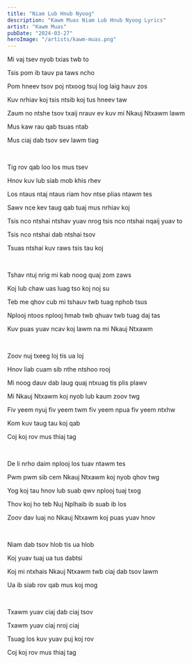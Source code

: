 ```yaml
---
title: "Niam Lub Hnub Nyoog"
description: "Kawm Muas Niam Lub Hnub Nyoog Lyrics"
artist: "Kawm Muas"
pubDate: "2024-03-27"
heroImage: "/artists/kawm-muas.png"
---
```


Mi vaj tsev nyob txias twb to

Tsis pom ib tauv pa taws ncho

Pom hneev tsov poj ntxoog tsuj log laig hauv zos

Kuv nrhiav koj tsis ntsib koj tus hneev taw

Zaum no ntshe tsov txaij nrauv ev kuv mi Nkauj Ntxawm lawm

Mus kaw rau qab tsuas ntab

Mus ciaj dab tsov sev lawm tiag

<br />

Tig rov qab loo los mus tsev

Hnov kuv lub siab mob khis rhev

Los ntaus ntaj ntaus riam hov ntse plias ntawm tes

Sawv nce kev taug qab tuaj mus nrhiav koj

Tsis nco ntshai ntshav yuav nrog tsis nco ntshai nqaij yuav to

Tsis nco ntshai dab ntshai tsov

Tsuas ntshai kuv raws tsis tau koj

<br />

Tshav ntuj nrig mi kab noog quaj zom zaws

Koj lub chaw uas luag tso koj noj su

Teb me qhov cub mi tshauv twb tuag nphob tsus

Nplooj ntoos nplooj hmab twb qhuav twb tuag daj tas

Kuv puas yuav ncav koj lawm na mi Nkauj Ntxawm

<br />

Zoov nuj txeeg loj tis ua loj

Hnov liab cuam sib nthe ntshoo rooj

Mi noog dauv dab laug quaj ntxuag tis plis plawv

Mi Nkauj Ntxawm koj nyob lub kaum zoov twg

Fiv yeem nyuj fiv yeem twm fiv yeem npua fiv yeem ntxhw

Kom kuv taug tau koj qab

Coj koj rov mus thiaj tag

<br />

De li nrho daim nplooj los tuav ntawm tes

Pwm pwm sib cem Nkauj Ntxawm koj nyob qhov twg

Yog koj tau hnov lub suab qwv nplooj tuaj txog

Thov koj ho teb Nuj Nplhaib ib suab ib los

Zoov dav luaj no Nkauj Ntxawm koj puas yuav hnov

<br />

Niam dab tsov hlob tis ua hlob

Koj yuav tuaj ua tus dabtsi

Koj mi ntxhais Nkauj Ntxawm twb ciaj dab tsov lawm

Ua ib siab rov qab mus koj mog

<br />

Txawm yuav ciaj dab ciaj tsov

Txawm yuav ciaj nroj ciaj

Tsuag los kuv yuav puj koj rov

Coj koj rov mus thiaj tag

